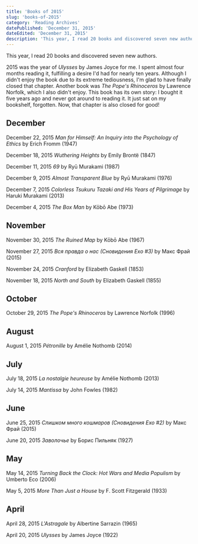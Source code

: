 ```yaml
---
title: 'Books of 2015'
slug: 'books-of-2015'
category: 'Reading Archives'
datePublished: 'December 31, 2015'
dateEdited: 'December 31, 2015'
description: 'This year, I read 20 books and discovered seven new authors.'
---
```


This year, I read 20 books and discovered seven new authors.

2015 was the year of _Ulysses_ by James Joyce for me. I spent almost four months
reading it, fulfilling a desire I'd had for nearly ten years. Although I didn't
enjoy the book due to its extreme tediousness, I'm glad to have finally closed
that chapter. Another book was _The Pope's Rhinoceros_ by Lawrence Norfolk,
which I also didn't enjoy. This book has its own story: I bought it five years
ago and never got around to reading it. It just sat on my bookshelf, forgotten.
Now, that chapter is also closed for good!

## December

December 22, 2015 _Man for Himself: An Inquiry into the Psychology of Ethics_ by
Erich Fromm (1947)

December 18, 2015 _Wuthering Heights_ by Emily Brontë (1847)

December 11, 2015 _69_ by Ryū Murakami (1987)

December 9, 2015 _Almost Transparent Blue_ by Ryū Murakami (1976)

December 7, 2015 _Colorless Tsukuru Tazaki and His Years of Pilgrimage_ by
Haruki Murakami (2013)

December 4, 2015 _The Box Man_ by Kōbō Abe (1973)

## November

November 30, 2015 _The Ruined Map_ by Kōbō Abe (1967)

November 27, 2015 _Вся правда о нас (Сновидения Ехо #3)_ by Макс Фрай (2015)

November 24, 2015 _Cranford_ by Elizabeth Gaskell (1853)

November 18, 2015 _North and South_ by Elizabeth Gaskell (1855)

## October

October 29, 2015 _The Pope's Rhinoceros_ by Lawrence Norfolk (1996)

## August

August 1, 2015 _Pétronille_ by Amélie Nothomb (2014)

## July

July 18, 2015 _La nostalgie heureuse_ by Amélie Nothomb (2013)

July 14, 2015 _Mantissa_ by John Fowles (1982)

## June

June 25, 2015 _Слишком много кошмаров (Сновидения Ехо #2)_ by Макс Фрай (2015)

June 20, 2015 _Заволочье_ by Борис Пильняк (1927)

## May

May 14, 2015 _Turning Back the Clock: Hot Wars and Media Populism_ by Umberto
Eco (2006)

May 5, 2015 _More Than Just a House_ by F. Scott Fitzgerald (1933)

## April

April 28, 2015 _L'Astragale_ by Albertine Sarrazin (1965)

April 20, 2015 _Ulysses_ by James Joyce (1922)
